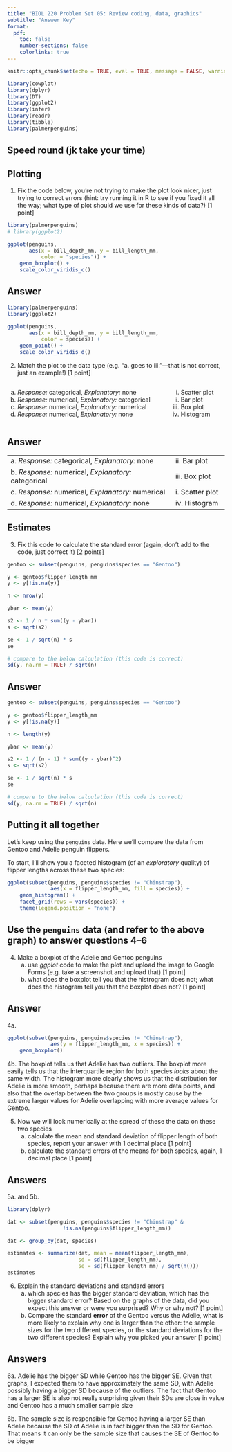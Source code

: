 ```yaml
---
title: "BIOL 220 Problem Set 05: Review coding, data, graphics"
subtitle: "Answer Key"
format:
  pdf:
    toc: false
    number-sections: false
    colorlinks: true
---
```


```r
knitr::opts_chunk$set(echo = TRUE, eval = TRUE, message = FALSE, warning = FALSE)

library(cowplot)
library(dplyr)
library(DT)
library(ggplot2)
library(infer)
library(readr)
library(tibble)
library(palmerpenguins)

```



## Speed round (jk take your time) {.unnumbered}


::: {.callout-tip}
## Plotting

1. Fix the code below, you're not trying to make the plot look nicer, just trying to correct errors (hint: try running it in R to see if you fixed it all the way; what type of plot should we use for these kinds of data?) [1 point]

```r
library(palmerpenguins)
# library(ggplot2)

ggplot(penguins, 
       aes(x = bill_depth_mm, y = bill_length_mm, 
           color = "species")) +
    geom_boxplot() + 
    scale_color_viridis_c()
```

:::: {.callout-note appearance="simple"}
## Answer

```r
library(palmerpenguins)
library(ggplot2)

ggplot(penguins, 
       aes(x = bill_depth_mm, y = bill_length_mm, 
           color = species)) +
    geom_point() + 
    scale_color_viridis_d()
```

::::

2. Match the plot to the data type (e.g. "a. goes to iii."---that is not correct, just an example!) [1 point]

::: columns

:::: column

a. *Response:* categorical, *Explanatory:* none
b. *Response:* numerical, *Explanatory:* categorical
c. *Response:* numerical, *Explanatory:* numerical
d. *Response:* numerical, *Explanatory:* none

::::

:::: column

i. Scatter plot
ii. Bar plot
iii. Box plot
iv. Histogram 

::::

:::

:::

:::: {.callout-note appearance="simple"}
## Answer

|                                                     |                 |
|:----------------------------------------------------|:----------------|
|a. *Response:* categorical, *Explanatory:* none      | ii. Bar plot    |
|b. *Response:* numerical, *Explanatory:* categorical | iii. Box plot   |
|c. *Response:* numerical, *Explanatory:* numerical   | i. Scatter plot |
|d. *Response:* numerical, *Explanatory:* none        | iv. Histogram   |


::::


::: {.callout-tip}
## Estimates

3. Fix this code to calculate the standard error (again, don't add to the code, just correct it) [2 points]

```r
gentoo <- subset(penguins, penguins$species == "Gentoo")

y <- gentoo$flipper_length_mm
y <- y[!is.na(y)]

n <- nrow(y)

ybar <- mean(y)

s2 <- 1 / n * sum((y - ybar))
s <- sqrt(s2)

se <- 1 / sqrt(n) * s
se

# compare to the below calculation (this code is correct)
sd(y, na.rm = TRUE) / sqrt(n)
```

:::: {.callout-note appearance="simple"}
## Answer

```r
gentoo <- subset(penguins, penguins$species == "Gentoo")

y <- gentoo$flipper_length_mm
y <- y[!is.na(y)]

n <- length(y)

ybar <- mean(y)

s2 <- 1 / (n - 1) * sum((y - ybar)^2)
s <- sqrt(s2)

se <- 1 / sqrt(n) * s
se

# compare to the below calculation (this code is correct)
sd(y, na.rm = TRUE) / sqrt(n)
```

::::

:::


## Putting it all together {.unnumbered}

Let's keep using the `penguins` data.  Here we'll compare the data from Gentoo and Adelie penguin flippers.

To start, I'll show you a faceted histogram (of an *exploratory* quality) of flipper lengths across these two species:

```r
ggplot(subset(penguins, penguins$species != "Chinstrap"), 
              aes(x = flipper_length_mm, fill = species)) +
    geom_histogram() +
    facet_grid(rows = vars(species)) +
    theme(legend.position = "none")
```


::: {.callout-tip}
## Use the `penguins` data (and refer to the above graph) to answer questions 4--6

4. Make a boxplot of the Adelie and Gentoo penguins 
    a. use *ggplot* code to make the plot and upload the image to Google Forms (e.g. take a screenshot and upload that) [1 point]
    b. what does the boxplot tell you that the histrogram does not; what does the histogram tell you that the boxplot does not? [1 point]

:::: {.callout-note appearance="simple"}
## Answer

4a. 

```r
ggplot(subset(penguins, penguins$species != "Chinstrap"), 
              aes(y = flipper_length_mm, x = species)) +
    geom_boxplot() 
```

4b. The boxplot tells us that Adelie has two outliers. The boxplot more easily tells us that the interquartile region for both species *looks* about the same width. The histogram more clearly shows us that the distribution for Adelie is more smooth, perhaps because there are more data points, and also that the overlap between the two groups is mostly cause by the extreme larger values for Adelie overlapping with more average values for Gentoo.

::::




5. Now we will look numerically at the spread of these the data on these two species
    a. calculate the mean and standard deviation of flipper length of both species, report your answer with 1 decimal place [1 point]
    b. calculate the standard errors of the means for both species, again, 1 decimal place [1 point]

:::: {.callout-note appearance="simple"}
## Answers

5a. and 5b.

```r
library(dplyr)

dat <- subset(penguins, penguins$species != "Chinstrap" & 
                  !is.na(penguins$flipper_length_mm))

dat <- group_by(dat, species)

estimates <- summarize(dat, mean = mean(flipper_length_mm), 
                       sd = sd(flipper_length_mm), 
                       se = sd(flipper_length_mm) / sqrt(n()))
estimates
```

::::

6. Explain the standard deviations and standard errors
    a. which species has the bigger standard deviation, which has the bigger standard error? Based on the graphs of the data, did you expect this answer or were you surprised?  Why or why not? [1 point]
    b. Compare the standard **error** of the Gentoo versus the Adelie, what is more likely to explain why one is larger than the other: the sample sizes for the two different species, or the standard deviations for the two different species? Explain why you picked your answer [1 point]


:::: {.callout-note appearance="simple"}
## Answers

6a. Adelie has the bigger SD while Gentoo has the bigger SE. Given that graphs, I expected them to have approximately the same SD, with Adelie possibly having a bigger SD because of the outliers.  The fact that Gentoo has a larger SE is also not really surprising given their SDs are close in value and Gentoo has a much smaller sample size

6b. The sample size is responsible for Gentoo having a larger SE than Adelie because the SD of Adelie is in fact bigger than the SD for Gentoo.  That means it can only be the sample size that causes the SE of Gentoo to be bigger
::::

:::


